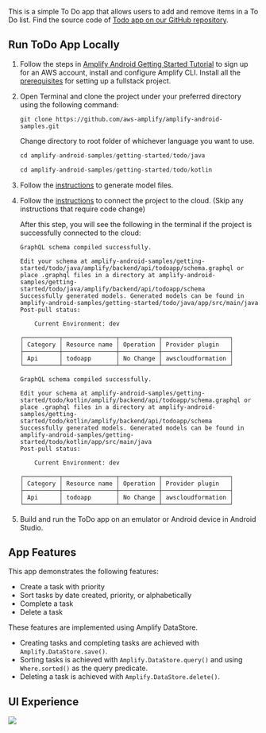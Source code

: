 
This is a simple To Do app that allows users to add and remove items in a To Do list. Find the source code of [Todo app on our GitHub repository](https://github.com/aws-amplify/amplify-android-samples/tree/main/getting-started/todo).

## Run ToDo App Locally

1. Follow the steps in [Amplify Android Getting Started Tutorial](/start/) to sign up for an AWS account, install and configure Amplify CLI. Install all the [prerequisites](/start/getting-started/installation/) for setting up a fullstack project.

2. Open Terminal and clone the project under your preferred directory using the following command:

   ```
   git clone https://github.com/aws-amplify/amplify-android-samples.git
   ```

   Change directory to root folder of whichever language you want to use.

   <BlockSwitcher>
   <Block name="Java">

   ```java
   cd amplify-android-samples/getting-started/todo/java
   ```

   </Block>
   <Block name="Kotlin">

   ```kotlin
   cd amplify-android-samples/getting-started/todo/kotlin
   ```

  </Block>
  </BlockSwitcher>

3. Follow the [instructions](/start/getting-started/generate-model) to generate model files.

4. Follow the [instructions](/start/getting-started/add-api/q/integration/android/#deploy-your-amplify-sandbox-backend) to connect the project to the cloud. (Skip any instructions that require code change)

   After this step, you will see the following in the terminal if the project is successfully connected to the cloud:

   <BlockSwitcher>
   <Block name="Java">

   ```
   GraphQL schema compiled successfully.

   Edit your schema at amplify-android-samples/getting-started/todo/java/amplify/backend/api/todoapp/schema.graphql or place .graphql files in a directory at amplify-android-samples/getting-started/todo/java/amplify/backend/api/todoapp/schema
   Successfully generated models. Generated models can be found in amplify-android-samples/getting-started/todo/java/app/src/main/java
   Post-pull status:

       Current Environment: dev

   ┌──────────┬───────────────┬───────────┬───────────────────┐
   │ Category │ Resource name │ Operation │ Provider plugin   │
   ├──────────┼───────────────┼───────────┼───────────────────┤
   │ Api      │ todoapp       │ No Change │ awscloudformation │
   └──────────┴───────────────┴───────────┴───────────────────┘

   ```

   </Block>
   <Block name="Kotlin">

   ```
   GraphQL schema compiled successfully.

   Edit your schema at amplify-android-samples/getting-started/todo/kotlin/amplify/backend/api/todoapp/schema.graphql or place .graphql files in a directory at amplify-android-samples/getting-started/todo/kotlin/amplify/backend/api/todoapp/schema
   Successfully generated models. Generated models can be found in amplify-android-samples/getting-started/todo/kotlin/app/src/main/java
   Post-pull status:

       Current Environment: dev

   ┌──────────┬───────────────┬───────────┬───────────────────┐
   │ Category │ Resource name │ Operation │ Provider plugin   │
   ├──────────┼───────────────┼───────────┼───────────────────┤
   │ Api      │ todoapp       │ No Change │ awscloudformation │
   └──────────┴───────────────┴───────────┴───────────────────┘

   ```
   </Block>
   </BlockSwitcher>

5. Build and run the ToDo app on an emulator or Android device in Android Studio.

## App Features

This app demonstrates the following features:
- Create a task with priority
- Sort tasks by date created, priority, or alphabetically
- Complete a task
- Delete a task

These features are implemented using Amplify DataStore.
- Creating tasks and completing tasks are achieved with `Amplify.DataStore.save()`.
- Sorting tasks is achieved with `Amplify.DataStore.query()` and using `Where.sorted()` as the query predicate.
- Deleting a task is achieved with `Amplify.DataStore.delete()`.

## UI Experience

![](/images/todo-app.png)
